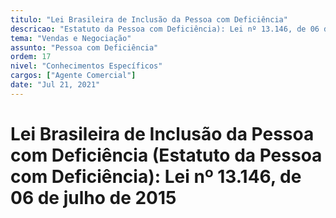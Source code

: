 ```yaml
---
titulo: "Lei Brasileira de Inclusão da Pessoa com Deficiência"
descricao: "Estatuto da Pessoa com Deficiência): Lei nº 13.146, de 06 de julho de 2015"
tema: "Vendas e Negociação"
assunto: "Pessoa com Deficiência"
ordem: 17
nivel: "Conhecimentos Específicos"
cargos: ["Agente Comercial"]
date: "Jul 21, 2021"
---
```


# Lei Brasileira de Inclusão da Pessoa com Deficiência (Estatuto da Pessoa com Deficiência): Lei nº 13.146, de 06 de julho de 2015
